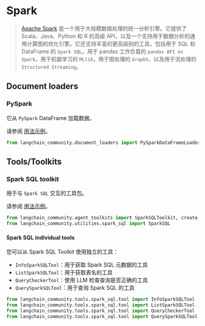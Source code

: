 # Spark

>[Apache Spark](https://spark.apache.org/) 是一个用于大规模数据处理的统一分析引擎。它提供了 Scala、Java、Python 和 R 的高级 API，以及一个支持用于数据分析的通用计算图的优化引擎。它还支持丰富的更高级别的工具，包括用于 SQL 和 DataFrame 的 `Spark SQL`，用于 pandas 工作负载的 `pandas API on Spark`，用于机器学习的 `MLlib`，用于图处理的 `GraphX`，以及用于流处理的 `Structured Streaming`。

## Document loaders

### PySpark

它从 `PySpark` DataFrame 加载数据。

请参阅 [用法示例](/docs/integrations/document_loaders/pyspark_dataframe)。

```python
from langchain_community.document_loaders import PySparkDataFrameLoader
```

## Tools/Toolkits

### Spark SQL toolkit

用于与 `Spark SQL` 交互的工具包。

请参阅 [用法示例](/docs/integrations/tools/spark_sql)。

```python
from langchain_community.agent_toolkits import SparkSQLToolkit, create_spark_sql_agent
from langchain_community.utilities.spark_sql import SparkSQL
```

#### Spark SQL individual tools

您可以从 Spark SQL Toolkit 使用独立的工具：
- `InfoSparkSQLTool`：用于获取 Spark SQL 元数据的工具
- `ListSparkSQLTool`：用于获取表名的工具
- `QueryCheckerTool`：使用 LLM 检查查询是否正确的工具
- `QuerySparkSQLTool`：用于查询 Spark SQL 的工具

```python
from langchain_community.tools.spark_sql.tool import InfoSparkSQLTool
from langchain_community.tools.spark_sql.tool import ListSparkSQLTool
from langchain_community.tools.spark_sql.tool import QueryCheckerTool
from langchain_community.tools.spark_sql.tool import QuerySparkSQLTool
```